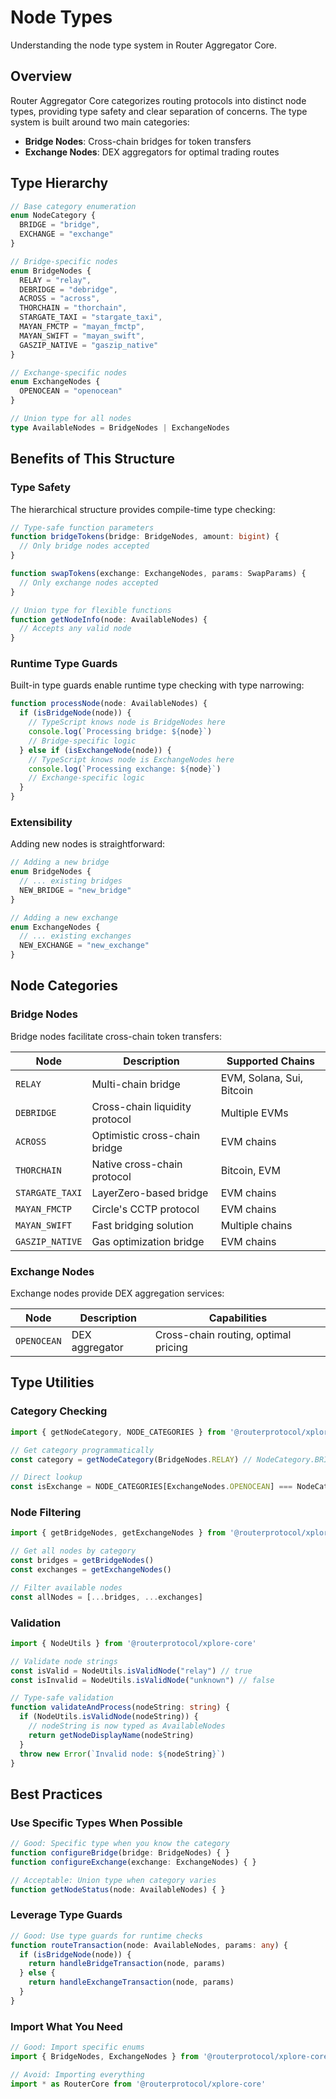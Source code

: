 # Node Types

Understanding the node type system in Router Aggregator Core.

## Overview

Router Aggregator Core categorizes routing protocols into distinct node types, providing type safety and clear separation of concerns. The type system is built around two main categories:

- **Bridge Nodes**: Cross-chain bridges for token transfers
- **Exchange Nodes**: DEX aggregators for optimal trading routes

## Type Hierarchy

```typescript
// Base category enumeration
enum NodeCategory {
  BRIDGE = "bridge",
  EXCHANGE = "exchange"
}

// Bridge-specific nodes
enum BridgeNodes {
  RELAY = "relay",
  DEBRIDGE = "debridge",
  ACROSS = "across",
  THORCHAIN = "thorchain",
  STARGATE_TAXI = "stargate_taxi",
  MAYAN_FMCTP = "mayan_fmctp",
  MAYAN_SWIFT = "mayan_swift",
  GASZIP_NATIVE = "gaszip_native"
}

// Exchange-specific nodes
enum ExchangeNodes {
  OPENOCEAN = "openocean"
}

// Union type for all nodes
type AvailableNodes = BridgeNodes | ExchangeNodes
```

## Benefits of This Structure

### Type Safety

The hierarchical structure provides compile-time type checking:

```typescript
// Type-safe function parameters
function bridgeTokens(bridge: BridgeNodes, amount: bigint) {
  // Only bridge nodes accepted
}

function swapTokens(exchange: ExchangeNodes, params: SwapParams) {
  // Only exchange nodes accepted
}

// Union type for flexible functions
function getNodeInfo(node: AvailableNodes) {
  // Accepts any valid node
}
```

### Runtime Type Guards

Built-in type guards enable runtime type checking with type narrowing:

```typescript
function processNode(node: AvailableNodes) {
  if (isBridgeNode(node)) {
    // TypeScript knows node is BridgeNodes here
    console.log(`Processing bridge: ${node}`)
    // Bridge-specific logic
  } else if (isExchangeNode(node)) {
    // TypeScript knows node is ExchangeNodes here
    console.log(`Processing exchange: ${node}`)
    // Exchange-specific logic
  }
}
```

### Extensibility

Adding new nodes is straightforward:

```typescript
// Adding a new bridge
enum BridgeNodes {
  // ... existing bridges
  NEW_BRIDGE = "new_bridge"
}

// Adding a new exchange
enum ExchangeNodes {
  // ... existing exchanges
  NEW_EXCHANGE = "new_exchange"
}
```

## Node Categories

### Bridge Nodes

Bridge nodes facilitate cross-chain token transfers:

| Node | Description | Supported Chains |
|------|-------------|------------------|
| `RELAY` | Multi-chain bridge | EVM, Solana, Sui, Bitcoin |
| `DEBRIDGE` | Cross-chain liquidity protocol | Multiple EVMs |
| `ACROSS` | Optimistic cross-chain bridge | EVM chains |
| `THORCHAIN` | Native cross-chain protocol | Bitcoin, EVM |
| `STARGATE_TAXI` | LayerZero-based bridge | EVM chains |
| `MAYAN_FMCTP` | Circle's CCTP protocol | EVM chains |
| `MAYAN_SWIFT` | Fast bridging solution | Multiple chains |
| `GASZIP_NATIVE` | Gas optimization bridge | EVM chains |

### Exchange Nodes

Exchange nodes provide DEX aggregation services:

| Node | Description | Capabilities |
|------|-------------|--------------|
| `OPENOCEAN` | DEX aggregator | Cross-chain routing, optimal pricing |

## Type Utilities

### Category Checking

```typescript
import { getNodeCategory, NODE_CATEGORIES } from '@routerprotocol/xplore-core'

// Get category programmatically
const category = getNodeCategory(BridgeNodes.RELAY) // NodeCategory.BRIDGE

// Direct lookup
const isExchange = NODE_CATEGORIES[ExchangeNodes.OPENOCEAN] === NodeCategory.EXCHANGE
```

### Node Filtering

```typescript
import { getBridgeNodes, getExchangeNodes } from '@routerprotocol/xplore-core'

// Get all nodes by category
const bridges = getBridgeNodes()
const exchanges = getExchangeNodes()

// Filter available nodes
const allNodes = [...bridges, ...exchanges]
```

### Validation

```typescript
import { NodeUtils } from '@routerprotocol/xplore-core'

// Validate node strings
const isValid = NodeUtils.isValidNode("relay") // true
const isInvalid = NodeUtils.isValidNode("unknown") // false

// Type-safe validation
function validateAndProcess(nodeString: string) {
  if (NodeUtils.isValidNode(nodeString)) {
    // nodeString is now typed as AvailableNodes
    return getNodeDisplayName(nodeString)
  }
  throw new Error(`Invalid node: ${nodeString}`)
}
```

## Best Practices

### Use Specific Types When Possible

```typescript
// Good: Specific type when you know the category
function configureBridge(bridge: BridgeNodes) { }
function configureExchange(exchange: ExchangeNodes) { }

// Acceptable: Union type when category varies
function getNodeStatus(node: AvailableNodes) { }
```

### Leverage Type Guards

```typescript
// Good: Use type guards for runtime checks
function routeTransaction(node: AvailableNodes, params: any) {
  if (isBridgeNode(node)) {
    return handleBridgeTransaction(node, params)
  } else {
    return handleExchangeTransaction(node, params)
  }
}
```

### Import What You Need

```typescript
// Good: Import specific enums
import { BridgeNodes, ExchangeNodes } from '@routerprotocol/xplore-core'

// Avoid: Importing everything
import * as RouterCore from '@routerprotocol/xplore-core'
```